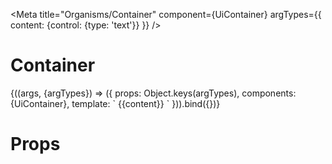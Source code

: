 
<Meta
  title="Organisms/Container"
  component={UiContainer}
  argTypes={{
    content: {control: {type: 'text'}}
  }}
/>

# Container

<Canvas>
  <Story
    name="Common"
    args={{
      content: 'Your symptoms may require prompt medical evaluation. If your symptoms suddenly get worse, go to the nearest emergency department.'
    }}
  >
    {((args, {argTypes}) => ({
      props: Object.keys(argTypes),
      components: {UiContainer},
      template: `<UiContainer>
        {{content}}
      </UiContainer>`
    })).bind({})}
  </Story>
</Canvas>

# Props

<Props of={UiContainer} />
